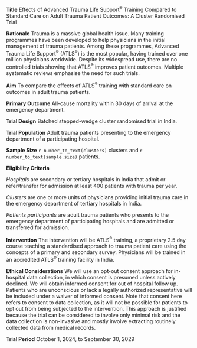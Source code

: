 **Title**
Effects of Advanced Trauma Life Support^®^ Training Compared to Standard Care on Adult Trauma Patient Outcomes: A Cluster Randomised Trial

<!-- **Acronym** -->

**Rationale**
Trauma is a massive global health issue. Many training programmes have been developed to help physicians in the initial management of trauma patients. Among these programmes, Advanced Trauma Life Support^®^ (ATLS^®^) is the most popular, having trained over one million physicians worldwide. Despite its widespread use, there are no controlled trials showing that ATLS^®^ improves patient outcomes. Multiple systematic reviews emphasise the need for such trials.

**Aim**
To compare the effects of ATLS^®^ training with standard care on outcomes in adult trauma patients.

**Primary Outcome**
All-cause mortality within 30 days of arrival at the emergency department.

**Trial Design**
Batched stepped-wedge cluster randomised trial in India.

**Trial Population**
Adult trauma patients presenting to the emergency department of a participating hospital.

**Sample Size** 
`r number_to_text(clusters)` clusters and `r number_to_text(sample.size)` patients.

**Eligibility Criteria**

*Hospitals* are secondary or tertiary hospitals in India that admit or refer/transfer for admission at least 400 patients with trauma per year. 

*Clusters* are one or more units of physicians providing initial trauma care in the emergency department of tertiary hospitals in India.

*Patients participants* are adult trauma patients who presents to the emergency department of participating hospitals and are admitted or transferred for admission.

**Intervention** 
The intervention will be ATLS^®^ training, a proprietary 2.5 day course teaching a standardised approach to trauma patient care using the concepts of a primary and secondary survey. Physicians will be trained in an accredited ATLS^®^ training facility in India. 

**Ethical Considerations** 
We will use an opt-out consent approach for in-hospital data collection, in which consent is presumed unless actively declined. We will obtain informed consent for out of hospital follow up. Patients who are unconscious or lack a legally authorized representative will be included under a waiver of informed consent. Note that consent here refers to consent to data collection, as it will not be possible for patients to opt out from being subjected to the intervention. This approach is justified because the trial can be considered to involve only minimal risk and the data collection is non-invasive and mostly involve extracting routinely collected data from medical records.

**Trial Period**
October 1, 2024, to September 30, 2029